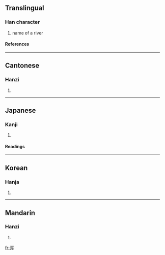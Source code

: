 {{see|泾}}

==Translingual==
===Han character===
{{Han char|rn=85|rad=水|as=07|sn=10|four=3111<sub>1</sub>|canj=水一女一 (EMVM)}}
# name of a river
====References====
{{Han ref|kx=0626.080|dkj=17526|dj=1027.140|hdz=31620.150|uh=6D87|ud=28039|bh=AEF9|bd=44793}}

----
==Cantonese==
===Hanzi===
{{yue-hanzi|jyut=|y=ging1}}
# {{defn|Cantonese}}

----
==Japanese==
===Kanji===
{{ja-kanji|grade=|rs=水07}}
# {{defn|Japanese}} 
====Readings====
{{ja-readings|on=[[てい]] (tei), [[きょう]] (kyō)|kun=[[みぞ]] (mizo)}}

----
==Korean==
===Hanja===
{{ko-hanja|hangeul=경|eumhun=|rv=gyeong|mr=kyŏng|y=keyng}}
# {{defn|Korean}}

----
==Mandarin==
===Hanzi===
{{cmn-hanzi|sim=泾|pin=[[jīng]] (jing1)|wg=ching<sup>1</sup>}}
# {{defn|Mandarin}}

[[fr:涇]]